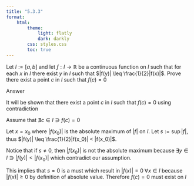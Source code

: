 ```yaml
---
title: "5.3.3"
format:
    html:
        theme:
            light: flatly
            dark: darkly
        css: styles.css
        toc: true
---
```


Let $I := [a,b]$ and let $f : I \to \mathbb{R}$ be a continuous function on $I$ such that for each $x$ in $I$ there exist $y$ in $I$ such that $|f(y)| \leq \frac{1}{2}|f(x)|$. Prove there exist a point $c$ in $I$ such that $f(c) = 0$

Answer 

It will be shown that there exist a point $c$ in $I$ such that $f(c) = 0$ using contradiction

Assume that $\nexists c \in I \ni f(c) = 0$

Let $x = x_0$ where $|f(x_0)|$ is the absolute maximum of $|f|$ on $I$. Let $s := \sup |f|$, thus $|f(y)| \leq \frac{1}{2}|f(x_0)| < |f(x_0)|$.

Notice that if $s \neq 0$, then $|f(x_0)|$ is not the absolute maximum because $\exists y \in I \ni |f(y)| < |f(x_0)|$ which contradict our assumption. 

This implies that $s = 0$ is a must which result in $|f(x)| = 0 \; \forall x \in I$ because $|f(x)| \geq 0$ by definition of absolute value. Therefore $f(c) = 0$ must exist on $I$
